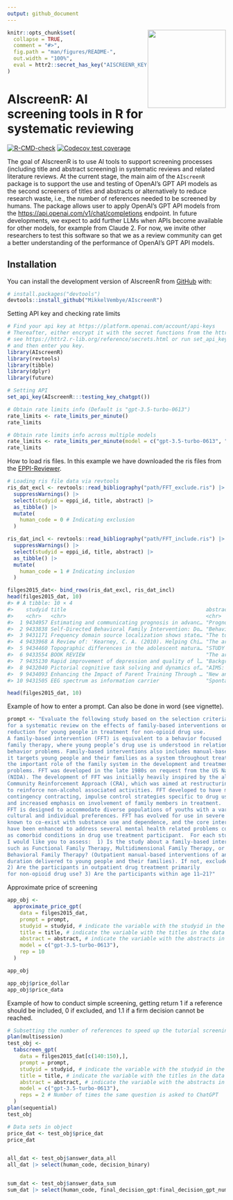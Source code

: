 ```yaml
---
output: github_document
---
```


<!-- README.md is generated from README.Rmd. Please edit that file -->

<a href="https://mikkelvembye.github.io/AIscreenR/"><img src="man/figures/AIscreenR_hex.png" align="right" width="180" /></a>

```r
knitr::opts_chunk$set(
  collapse = TRUE,
  comment = "#>",
  fig.path = "man/figures/README-",
  out.width = "100%",
  eval = httr2::secret_has_key("AISCREENR_KEY")
)
```

# AIscreenR: AI screening tools in R for systematic reviewing 

<!-- badges: start -->
[![R-CMD-check](https://github.com/MikkelVembye/AIscreenR/actions/workflows/R-CMD-check.yaml/badge.svg)](https://github.com/MikkelVembye/AIscreenR/actions/workflows/R-CMD-check.yaml)
[![Codecov test coverage](https://codecov.io/gh/MikkelVembye/AIscreenR/branch/main/graph/badge.svg)](https://app.codecov.io/gh/MikkelVembye/AIscreenR?branch=main)
<!-- badges: end -->

The goal of AIscreenR is to use AI tools to support screening processes (including title and abstract screening) in systematic reviews and related literature reviews. At the current stage, the main aim of the `AIscreenR` package is to support the use and testing of OpenAI's GPT API models as the second screeners of titles and abstracts or alternatively to reduce research waste, i.e., the number of references needed to be screened by humans. The package allows user to apply OpenAI's GPT API models from the [https://api.openai.com/v1/chat/completions](https://platform.openai.com/docs/models/model-endpoint-compatibility) endpoint. In future developments, we expect to add further LLMs when APIs become available for other models, for example from Claude 2. For now, we invite other researchers to test this software so that we as a review community can get a better understanding of the performance of OpenAI's GPT API models.

## Installation

You can install the development version of AIscreenR from [GitHub](https://github.com/) with:

``` r
# install.packages("devtools")
devtools::install_github("MikkelVembye/AIscreenR")

```

Setting API key and checking rate limits
```r
# Find your api key at https://platform.openai.com/account/api-keys 
# Thereafter, either encrypt it with the secret functions from the httr2 package
# see https://httr2.r-lib.org/reference/secrets.html or run set_api_key() 
# and then enter you key.
library(AIscreenR)
library(revtools)
library(tibble)
library(dplyr)
library(future)

# Setting API
set_api_key(AIscreenR:::testing_key_chatgpt())

# Obtain rate limits info (Default is "gpt-3.5-turbo-0613")
rate_limits <- rate_limits_per_minute()
rate_limits

# Obtain rate limits info across multiple models
rate_limits <- rate_limits_per_minute(model = c("gpt-3.5-turbo-0613", "gpt-4"))
rate_limits

```

How to load ris files. In this example we have downloaded the ris files from 
the [EPPI-Reviewer](https://eppi.ioe.ac.uk/EPPIReviewer-Web/home). 

```r
# Loading ris file data via revtools
ris_dat_excl <- revtools::read_bibliography("path/FFT_exclude.ris") |> 
  suppressWarnings() |> 
  select(studyid = eppi_id, title, abstract) |> 
  as_tibble() |> 
  mutate(
    human_code = 0 # Indicating exclusion
  )

ris_dat_incl <- revtools::read_bibliography("path/FFT_include.ris") |> 
  suppressWarnings() |> 
  select(studyid = eppi_id, title, abstract) |> 
  as_tibble() |> 
  mutate(
    human_code = 1 # Indicating inclusion
  )

filges2015_dat<- bind_rows(ris_dat_excl, ris_dat_incl)
head(filges2015_dat, 10)
#> # A tibble: 10 × 4
#>    studyid title                                             abstract human_code
#>    <chr>   <chr>                                             <chr>         <dbl>
#>  1 9434957 Estimating and communicating prognosis in advanc… "Progno…          0
#>  2 9433838 Self-Directed Behavioral Family Intervention: Do… "Behavi…          0
#>  3 9431171 Frequency domain source localization shows state… "The to…          0
#>  4 9433968 A Review of: 'Kearney, C. A. (2010). Helping Chi… "The ar…          0
#>  5 9434460 Topographic differences in the adolescent matura… "STUDY …          0
#>  6 9433554 BOOK REVIEW                                       "The ar…          0
#>  7 9435130 Rapid improvement of depression and quality of l… "Backgr…          0
#>  8 9432040 Pictorial cognitive task solving and dynamics of… "AIMS: …          0
#>  9 9434093 Enhancing the Impact of Parent Training Through … "New an…          0
#> 10 9431505 EEG spectrum as information carrier               "Sponta…          0
```
```r
head(filges2015_dat, 10)
```

Example of how to enter a prompt. Can also be done in word (see vignette).

```r
prompt <- "Evaluate the following study based on the selection criteria
for a systematic review on the effects of family-based interventions on drug abuse
reduction for young people in treatment for non-opioid drug use.
A family-based intervention (FFT) is equivalent to a behavior focused
family therapy, where young people’s drug use is understood in relation to family
behavior problems. Family-based interventions also includes manual-based family therapies as
it targets young people and their families as a system throughout treatment, and thereby recognizes
the important role of the family system in the development and treatment of young people’s drug use
problems. FFT was developed in the late 1980s on request from the US National Institute on Drug Abuse
(NIDA). The development of FFT was initially heavily inspired by the alcohol abuse program
Community Reinforcement Approach (CRA), which was aimed at restructuring the environment
to reinforce non-alcohol associated activities. FFT developed to have more emphasis on
contingency contracting, impulse control strategies specific to drug use,
and increased emphasis on involvement of family members in treatment.
FFT is designed to accommodate diverse populations of youths with a variety of behavioral,
cultural and individual preferences. FFT has evolved for use in severe behavioral disturbances
known to co-exist with substance use and dependence, and the core interventions
have been enhanced to address several mental health related problems commonly occurring
as comorbid conditions in drug use treatment participant.  For each study,
I would like you to assess:  1) Is the study about a family-based intervention,
such as Functional Family Therapy, Multidimensional Family Therapy, or
Behavioral Family Therapy? (Outpatient manual-based interventions of any
duration delivered to young people and their families). If not, exclude study.
2) Are the participants in outpatient drug treatment primarily
for non-opioid drug use? 3) Are the participants within age 11–21?"
```

Approximate price of screening

```r
app_obj <- 
  approximate_price_gpt(
    data = filges2015_dat,
    prompt = prompt,
    studyid = studyid, # indicate the variable with the studyid in the data
    title = title, # indicate the variable with the titles in the data
    abstract = abstract, # indicate the variable with the abstracts in the data
    model = c("gpt-3.5-turbo-0613"),
    rep = 10 
  )

app_obj

app_obj$price_dollar
app_obj$price_data

```

Example of how to conduct simple screening, getting return 1 if a reference should be included,
0 if excluded, and 1.1 if a firm decision cannot be reached. 

```r
# Subsetting the number of references to speed up the tutorial screening
plan(multisession)
test_obj <- 
  tabscreen_gpt(
    data = filges2015_dat[c(140:150),],
    prompt = prompt, 
    studyid = studyid, # indicate the variable with the studyid in the data
    title = title, # indicate the variable with the titles in the data
    abstract = abstract, # indicate the variable with the abstracts in the data
    model = c("gpt-3.5-turbo-0613"),
    reps = 2 # Number of times the same question is asked to ChatGPT
  ) 
plan(sequential)
test_obj

# Data sets in object
price_dat <- test_obj$price_dat
price_dat


all_dat <- test_obj$answer_data_all
all_dat |> select(human_code, decision_binary)


sum_dat <- test_obj$answer_data_sum
sum_dat |> select(human_code, final_decision_gpt:final_decision_gpt_num)
```

